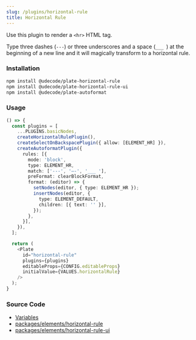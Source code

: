 ```yaml
---
slug: /plugins/horizontal-rule
title: Horizontal Rule
---
```


Use this plugin to render a `<hr>` HTML tag.

Type three dashes (`---`) or three underscores and a space (`___ `) at the beginning of a new line and it will magically transform to a horizontal rule.

### Installation

```bash npm2yarn
npm install @udecode/plate-horizontal-rule
npm install @udecode/plate-horizontal-rule-ui
npm install @udecode/plate-autoformat
```

### Usage

```ts live
() => {
  const plugins = [
    ...PLUGINS.basicNodes,
    createHorizontalRulePlugin(),
    createSelectOnBackspacePlugin({ allow: [ELEMENT_HR] }),
    createAutoformatPlugin({
      rules: [{
        mode: 'block',
        type: ELEMENT_HR,
        match: ['---', '—-', '___ '],
        preFormat: clearBlockFormat,
        format: (editor) => {
          setNodes(editor, { type: ELEMENT_HR });
          insertNodes(editor, {
            type: ELEMENT_DEFAULT,
            children: [{ text: '' }],
          });
        },
      }],
    }),
  ];

  return (
    <Plate
      id="horizontal-rule"
      plugins={plugins}
      editableProps={CONFIG.editableProps}
      initialValue={VALUES.horizontalRule}
    />
  );
}
```

### Source Code

- [Variables](https://github.com/udecode/plate/blob/main/docs/src/live/live.tsx)
- [packages/elements/horizontal-rule](https://github.com/udecode/plate/tree/main/packages/elements/horizontal-rule/src)
- [packages/elements/horizontal-rule-ui](https://github.com/udecode/plate/tree/main/packages/elements/horizontal-rule-ui/src)
